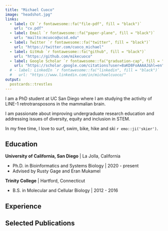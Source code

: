 ```yaml
---
title: "Michael Cuoco"
image: "headshot.jpg"
links:
  - label: CV `r fontawesome::fa("file-pdf", fill = "black")`
    url: "cv.pdf"
  - label: Email `r fontawesome::fa("paper-plane", fill = "black")`
    url: "mailto:mcuoco@ucsd.edu"
  - label: Twitter `r fontawesome::fa("twitter", fill = "black")`
    url: "https://twitter.com/cuoco_michael"
  - label: GitHub `r fontawesome::fa("github", fill = "black")`
    url: "https://github.com/mikecuoco"
  - label: Google Scholar `r fontawesome::fa("graduation-cap", fill = "black")`
    url: "https://scholar.google.com/citations?user=8aKD8FoAAAAJ&hl=en"
  # - label: LinkedIn `r fontawesome::fa("linkedin", fill = "black")`
  #   url: "https://www.linkedin.com/in/michaelcuoco/"
output:
  postcards::trestles
---
```

 
I am a PhD student at UC San Diego where I am studying the activity of LINE-1 retrotransposons in the mammalian brain.

I am passionate about improving undergraduate research education and 
addressing issues of diversity, equity and inclusion in STEM.

In my free time, I love to surf, swim, bike, hike and ski `r emo::ji('skier')`.

## Education

**University of California, San Diego** | La Jolla, California 

- Ph.D. in Bioinformatics and Systems Biology | 2020 - present
- Advised by Rusty Gage and Eran Mukamel

**Trinity College** | Hartford, Connecticut

- B.S. in Molecular and Cellular Biology | 2012 - 2016

## Experience

## Selected Publications
